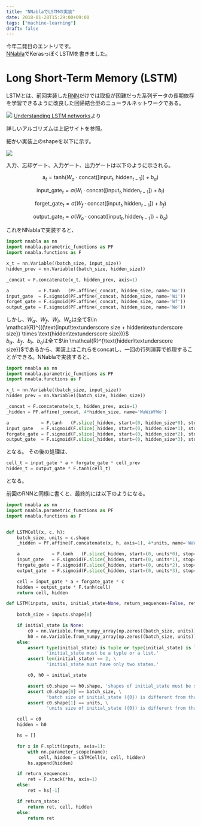 ```yaml
---
title: "NNablaでLSTMの実装"
date: 2018-01-28T15:29:00+09:00
tags: ["machine-learning"]
draft: false
---
```


今年二発目のエントリです。  
[NNabla](https://nnabla.org/ja/)でKerasっぽくLSTMを書きました。

# Long Short-Term Memory (LSTM)
LSTMとは、前回実装した[RNN](./nnabla-rnn)だけでは取扱が困難だった系列データの長期依存を学習できるように改良した回帰結合型のニューラルネットワークである。

![](http://colah.github.io/posts/2015-08-Understanding-LSTMs/img/LSTM3-chain.png)
[Understanding LSTM networks](http://colah.github.io/posts/2015-08-Understanding-LSTMs/)より

詳しいアルゴリズムは上記サイトを参照。

細かい実装上のshapeを以下に示す。

![](/static/images/lstm.png)

入力、忘却ゲート、入力ゲート、出力ゲートは以下のように示される。


$$
\text{a}_t = \text{tanh}(W_a \cdot \text{concat}([\text{input}_{t}, \text{hidden}_{t-1}]) + b_a)
$$



$$
\text{input\_gate}_t = \sigma(W_i \cdot \text{concat}([\text{input}_{t}, \text{hidden}_{t-1}]) + b_i)
$$




$$
\text{forget\_gate}_t = \sigma(W_f \cdot \text{concat}([\text{input}_{t}, \text{hidden}_{t-1}]) + b_f)
$$



$$
\text{output\_gate}_t = \sigma(W_o \cdot \text{concat}([\text{input}_{t}, \text{hidden}_{t-1}]) + b_o)
$$


これをNNablaで実装すると、

```py
import nnabla as nn
import nnabla.parametric_functions as PF
import nnabla.functions as F

x_t = nn.Variable((batch_size, input_size))
hidden_prev = nn.Variable((batch_size, hidden_size))

_concat = F.concatenate(x_t, hidden_prev, axis=1)

a           = F.tanh   (PF.affine(_concat, hidden_size, name='Wa'))
input_gate  = F.sigmoid(PF.affine(_concat, hidden_size, name='Wi'))
forget_gate = F.sigmoid(PF.affine(_concat, hidden_size, name='Wf'))
output_gate = F.sigmoid(PF.affine(_concat, hidden_size, name='Wo'))
```

しかし、$W_a$、$W_f$、$W_i$、$W_o$は全て$\in \mathcal{R}^{((\text{input\textunderscore size + hidden\textunderscore size}) \times \text{hidden\textunderscore size})}$  
$b_a$、$b_f$、$b_i$、$b_o$は全て$\in \mathcal{R}^{\text{hidden\textunderscore size}}$であるから、実装上はこれらをconcatし、一回の行列演算で処理することができる。NNablaで実装すると、

```py
import nnabla as nn
import nnabla.parametric_functions as PF
import nnabla.functions as F

x_t = nn.Variable((batch_size, input_size))
hidden_prev = nn.Variable((batch_size, hidden_size))

_concat = F.concatenate(x_t, hidden_prev, axis=1)
_hidden = PF.affine(_concat, 4*hidden_size, name='WaWiWfWo')

a            = F.tanh   (F.slice(_hidden, start=(0, hidden_size*0), stop=(batch_size, hidden_size*1)))
input_gate   = F.sigmoid(F.slice(_hidden, start=(0, hidden_size*1), stop=(batch_size, hidden_size*2)))
forgate_gate = F.sigmoid(F.slice(_hidden, start=(0, hidden_size*2), stop=(batch_size, hidden_size*3)))
output_gate  = F.sigmoid(F.slice(_hidden, start=(0, hidden_size*3), stop=(batch_size, hidden_size*4)))
```

となる。
その後の処理は、

```py
cell_t = input_gate * a + forgate_gate * cell_prev
hidden_t = output_gate * F.tanh(cell_t)
```

となる。

前回のRNNと同様に書くと、最終的には以下のようになる。

```py
import nnabla as nn
import nnabla.parametric_functions as PF
import nnabla.functions as F


def LSTMCell(x, c, h):
    batch_size, units = c.shape
    _hidden = PF.affine(F.concatenate(x, h, axis=1), 4*units, name='WaWiWfWo')

    a            = F.tanh   (F.slice(_hidden, start=(0, units*0), stop=(batch_size, units*1)))
    input_gate   = F.sigmoid(F.slice(_hidden, start=(0, units*1), stop=(batch_size, units*2)))
    forgate_gate = F.sigmoid(F.slice(_hidden, start=(0, units*2), stop=(batch_size, units*3)))
    output_gate  = F.sigmoid(F.slice(_hidden, start=(0, units*3), stop=(batch_size, units*4)))

    cell = input_gate * a + forgate_gate * c
    hidden = output_gate * F.tanh(cell)
    return cell, hidden

def LSTM(inputs, units, initial_state=None, return_sequences=False, return_state=False, name='lstm'):
    
    batch_size = inputs.shape[0]

    if initial_state is None:
        c0 = nn.Variable.from_numpy_array(np.zeros((batch_size, units)))
        h0 = nn.Variable.from_numpy_array(np.zeros((batch_size, units)))
    else:
        assert type(initial_state) is tuple or type(initial_state) is list, \
               'initial_state must be a typle or a list.'
        assert len(initial_state) == 2, \
               'initial_state must have only two states.'

        c0, h0 = initial_state

        assert c0.shape == h0.shape, 'shapes of initial_state must be same.'
        assert c0.shape[0] == batch_size, \
               'batch size of initial_state ({0}) is different from that of inputs ({1}).'.format(c0.shape[0], batch_size)
        assert c0.shape[1] == units, \
               'units size of initial_state ({0}) is different from that of units of args ({1}).'.format(c0.shape[1], units)

    cell = c0
    hidden = h0

    hs = []

    for x in F.split(inputs, axis=1):
        with nn.parameter_scope(name):
            cell, hidden = LSTMCell(x, cell, hidden)
        hs.append(hidden)

    if return_sequences:
        ret = F.stack(*hs, axis=1)
    else:
        ret = hs[-1]

    if return_state:
        return ret, cell, hidden
    else:
        return ret
```
